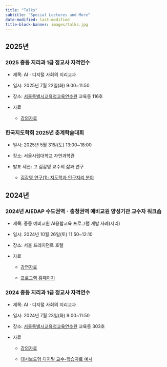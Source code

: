 ```yaml
---
title: "Talks"
subtitle: "Special Lectures and More"
date-modified: last-modified
title-block-banner: images/talks.jpg
---
```


## 2025년

### 2025 중등 지리과 1급 정교사 자격연수

-   제목: AIㆍ디지털 사회의 지리교과

-   일시: 2025년 7월 22일(화) 9:00\~11:50

-   장소: [서울특별시교육청교육연수원](https://www.seti.go.kr/) 교육동 116호

-   자료

    -   [강의자료](talks/2025_서울일정연수_이상일.pdf)

### 한국지도학회 2025년 춘계학술대회

-   일시: 2025년 5월 31일(토) 13:00\~18:00

-   장소: 서울시립대학교 자연과학관

-   발표 세션: 고 김감영 교수의 삶과 연구

    -   [김감영 연구(1): 지도학과 인구지리 분야](talks/presentation_2025_05_31.qmd)

## 2024년

### **2024년 AIEDAP 수도권역ㆍ충청권역 예비교원 양성기관 교수자 워크숍**

-   제목: 중등 예비교원 AI융합교육 프로그램 개발 사례(지리)

-   일시: 2024년 10월 26일(토) 11:50\~12:10

-   장소: 서울 프레지던트 호텔

-   자료

    -   [강연자료](talks/talks_2024_10_26.qmd)

    -   [프로그램 홈페이지](https://sangillee.snu.ac.kr/2024_AIEDAP/)

### 2024 중등 지리과 1급 정교사 자격연수

-   제목: AIㆍ디지털 사회의 지리교과

-   일시: 2024년 7월 23일(화) 9:00\~11:50

-   장소: [서울특별시교육청교육연수원](https://www.seti.go.kr/) 교육동 303호

-   자료

    -   [강의자료](talks/연수_이상일(배포용).pdf)

    -   [대시보드형 디지털 교수-학습자료 예시](https://sangillee.snu.ac.kr/dashboard_examples/pop_geo.html)
